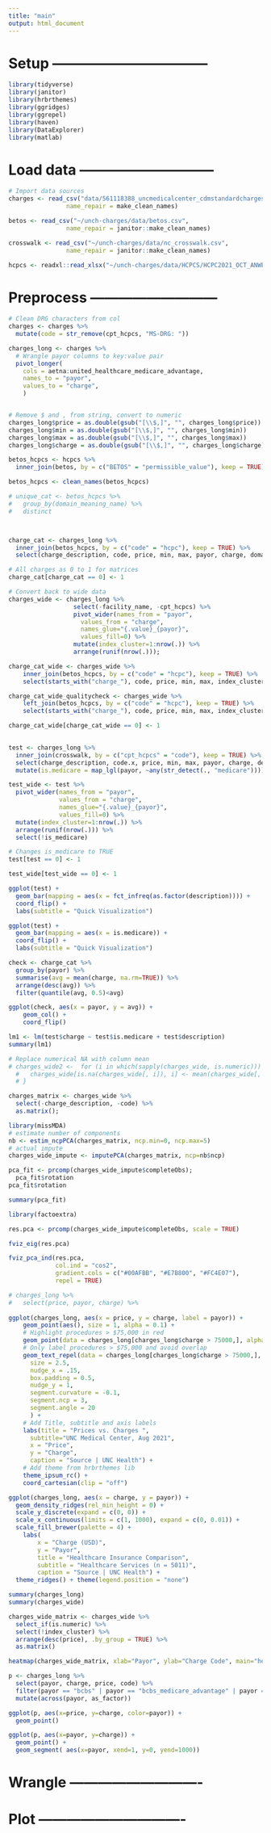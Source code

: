 ```yaml
---
title: "main"
output: html_document
---
```


# Setup --------------------------------- 

```r
library(tidyverse)
library(janitor)
library(hrbrthemes)
library(ggridges)
library(ggrepel)
library(haven)
library(DataExplorer)
library(matlab)
```

# Load data ----------------------------- 

```r
# Import data sources
charges <- read_csv("data/561118388_uncmedicalcenter_cdmstandardcharges.csv",
                name_repair = make_clean_names)

betos <- read_csv("~/unch-charges/data/betos.csv",
                name_repair = janitor::make_clean_names)

crosswalk <- read_csv("~/unch-charges/data/nc_crosswalk.csv",
                name_repair = janitor::make_clean_names)

hcpcs <- readxl::read_xlsx("~/unch-charges/data/HCPCS/HCPC2021_OCT_ANWEB.xlsx")
```
# Preprocess ---------------------------

```r
# Clean DRG characters from col
charges <- charges %>% 
  mutate(code = str_remove(cpt_hcpcs, "MS-DRG: "))

charges_long <- charges %>%
  # Wrangle payor columns to key:value pair
  pivot_longer(
    cols = aetna:united_healthcare_medicare_advantage,
    names_to = "payor",
    values_to = "charge",
    )


# Remove $ and , from string, convert to numeric
charges_long$price = as.double(gsub("[\\$,]", "", charges_long$price))
charges_long$min = as.double(gsub("[\\$,]", "", charges_long$min))
charges_long$max = as.double(gsub("[\\$,]", "", charges_long$max))
charges_long$charge = as.double(gsub("[\\$,]", "", charges_long$charge))


```


```r
betos_hcpcs <- hcpcs %>%
  inner_join(betos, by = c("BETOS" = "permissible_value"), keep = TRUE)

betos_hcpcs <- clean_names(betos_hcpcs)

# unique_cat <- betos_hcpcs %>%
#   group_by(domain_meaning_name) %>%
#   distinct



charge_cat <- charges_long %>%
  inner_join(betos_hcpcs, by = c("code" = "hcpc"), keep = TRUE) %>%
  select(charge_description, code, price, min, max, payor, charge, domain_meaning_name, long_description)

# All charges as 0 to 1 for matrices
charge_cat[charge_cat == 0] <- 1

# Convert back to wide data
charges_wide <- charges_long %>%
                  select(-facility_name, -cpt_hcpcs) %>%
                  pivot_wider(names_from = "payor",
                    values_from = "charge",
                    names_glue="{.value}_{payor}",
                    values_fill=0) %>%
                  mutate(index_cluster=1:nrow(.)) %>%
                  arrange(runif(nrow(.)));

charge_cat_wide <- charges_wide %>%
    inner_join(betos_hcpcs, by = c("code" = "hcpc"), keep = TRUE) %>%
    select(starts_with("charge_"), code, price, min, max, index_cluster, domain_meaning_name, long_description)

charge_cat_wide_qualitycheck <- charges_wide %>%
    left_join(betos_hcpcs, by = c("code" = "hcpc"), keep = TRUE) %>%
    select(starts_with("charge_"), code, price, min, max, index_cluster, permissible_value, domain_meaning_name, long_description)

charge_cat_wide[charge_cat_wide == 0] <- 1
  
```

```r
test <- charges_long %>%
  inner_join(crosswalk, by = c("cpt_hcpcs" = "code"), keep = TRUE) %>%
  select(charge_description, code.x, price, min, max, payor, charge, description) %>%
  mutate(is.medicare = map_lgl(payor, ~any(str_detect(., "medicare"))))

test_wide <- test %>%
  pivot_wider(names_from = "payor",
              values_from = "charge",
              names_glue="{.value}_{payor}",
              values_fill=0) %>%
  mutate(index_cluster=1:nrow(.)) %>%
  arrange(runif(nrow(.))) %>%
  select(!is_medicare)

# Changes is_medicare to TRUE
test[test == 0] <- 1

test_wide[test_wide == 0] <- 1

```

```r

ggplot(test) +
  geom_bar(mapping = aes(x = fct_infreq(as.factor(description)))) +
  coord_flip() +
  labs(subtitle = "Quick Visualization")

ggplot(test) +
  geom_bar(mapping = aes(x = is.medicare)) +
  coord_flip() +
  labs(subtitle = "Quick Visualization")

```





```r
check <- charge_cat %>%
  group_by(payor) %>%
  summarise(avg = mean(charge, na.rm=TRUE)) %>%
  arrange(desc(avg)) %>%
  filter(quantile(avg, 0.5)<avg)

ggplot(check, aes(x = payor, y = avg)) +
    geom_col() +
    coord_flip()
```

```r
lm1 <- lm(test$charge ~ test$is.medicare + test$description)
summary(lm1)
```



```r


# Replace numerical NA with column mean
# charges_wide2 <-  for (i in which(sapply(charges_wide, is.numeric))) {
  #   charges_wide[is.na(charges_wide[, i]), i] <- mean(charges_wide[, i],  na.rm = TRUE)
  # }

```



```r
charges_matrix <- charges_wide %>%
  select(-charge_description, -code) %>%
  as.matrix();

library(missMDA)
# estimate number of components
nb <- estim_ncpPCA(charges_matrix, ncp.min=0, ncp.max=5)
# actual impute
charges_wide_impute <- imputePCA(charges_matrix, ncp=nb$ncp)

pca_fit <- prcomp(charges_wide_impute$completeObs);
  pca_fit$rotation
pca_fit$rotation

summary(pca_fit)

library(factoextra)

res.pca <- prcomp(charges_wide_impute$completeObs, scale = TRUE)

fviz_eig(res.pca)

fviz_pca_ind(res.pca,
             col.ind = "cos2", 
             gradient.cols = c("#00AFBB", "#E7B800", "#FC4E07"),
             repel = TRUE)
```


```r
# charges_long %>%
#   select(price, payor, charge) %>% 
  
ggplot(charges_long, aes(x = price, y = charge, label = payor)) + 
    geom_point(aes(), size = 1, alpha = 0.1) +
    # Highlight procedures > $75,000 in red
    geom_point(data = charges_long[charges_long$charge > 75000,], alpha = 0.5, color = "red", size = 2,) +
    # Only label procedures > $75,000 and avoid overlap
    geom_text_repel(data = charges_long[charges_long$charge > 75000,], 
      size = 2.5,
      nudge_x = .15,
      box.padding = 0.5,
      nudge_y = 1,
      segment.curvature = -0.1,
      segment.ncp = 3,
      segment.angle = 20
      ) +
    # Add Title, subtitle and axis labels
    labs(title = "Prices vs. Charges ",
      subtitle="UNC Medical Center, Aug 2021",
      x = "Price",
      y = "Charge", 
      caption = "Source | UNC Health") + 
    # Add theme from hrbrthemes lib
    theme_ipsum_rc() + 
    coord_cartesian(clip = "off")
```

```r
ggplot(charges_long, aes(x = charge, y = payor)) +
  geom_density_ridges(rel_min_height = 0) +
  scale_y_discrete(expand = c(0, 0)) +
  scale_x_continuous(limits = c(1, 1000), expand = c(0, 0.01)) +
  scale_fill_brewer(palette = 4) +
    labs(
        x = "Charge (USD)",
        y = "Payor",
        title = "Healthcare Insurance Comparison",
        subtitle = "Healthcare Services (n = 5011)",
        caption = "Source | UNC Health") + 
  theme_ridges() + theme(legend.position = "none")
```

```r
summary(charges_long)
summary(charges_wide)
```


```r
charges_wide_matrix <- charges_wide %>%
  select_if(is.numeric) %>%
  select(!index_cluster) %>%
  arrange(desc(price), .by_group = TRUE) %>%
  as.matrix()
```


```r
heatmap(charges_wide_matrix, xlab="Payor", ylab="Charge Code", main="heatmap")
```
```r
p <- charges_long %>%
  select(payor, charge, price, code) %>%
  filter(payor == "bcbs" | payor == "bcbs_medicare_advantage" | payor == "bcbs_unc_health_alliance" | payor == "blue_home") %>%
  mutate(across(payor, as_factor))

ggplot(p, aes(x=price, y=charge, color=payor)) + 
  geom_point()
```

```r
ggplot(p, aes(x=payor, y=charge)) +
  geom_point() + 
  geom_segment( aes(x=payor, xend=1, y=0, yend=1000))
```


# Wrangle  ----------------------------


# Plot  -------------------------------